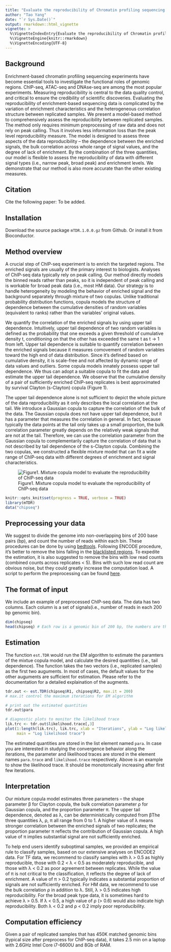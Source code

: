 ---
title: "Evaluate the reproducibility of Chromatin profiling sequencing experiments with `mTDR`"
author: "Tao Yang"
date: "`r Sys.Date()`"
output: rmarkdown::html_vignette
vignette: >
  %\VignetteIndexEntry{Evaluate the reproducibility of Chromatin profiling sequencing experiments with `mTDR`}
  %\VignetteEngine{knitr::rmarkdown}
  %\VignetteEncoding{UTF-8}
---

## Background
Enrichment-based chromatin profiling sequencing experiments have become essential
tools to investigate the functional roles of genomic regions. ChIP-seq, ATAC-seq 
and DNAse-seq are among the most popular experiments. Measuring reproducibility 
is central to the data quality control, and critical to ensure the credibility of
scientific discoveries. Evaluating the reproducibility of enrichment-based 
sequencing data is complicated by the variation of enrichment characteristics 
and the heterogeneous correlation structure between replicated samples. We 
present a model-based method to comprehensively assess the reproducibility 
between replicated samples. The method only requires minimum preprocessing of raw
data and does not rely on peak calling. Thus it involves less information loss 
than the peak level reproducibility measure. The model is designed to assess three
aspects of the data reproducibility – the dependence between the enriched signals, 
the bulk correlation across whole range of signal values, and the degree of lack 
of enrichment. By the combination of the three quantities, our model is flexible 
to assess the reproducibility of data with different signal types (i.e., narrow 
peak, broad peak) and enrichment levels. We demonstrate that our method is also 
more accurate than the other existing measures.

## Citation

Cite the following paper: To be added.


## Installation

Download the source package `mTDR.1.0.0.gz` from Github.
Or install it from Bioconductor.

## Method overview

A crucial step of ChIP-seq experiment is to enrich the targeted regions. 
The enriched signals are usually of the primary interest to biologists. 
Analyses of ChIP-seq data typically rely on peak calling. Our method 
directly models the binned reads rather than peaks, so it is independent
of peak calling and is workable for broad peak data (i.e., most HM data).
Our strategy is to handle heterogeneity by modeling the behavior of 
enriched signal and the background separately through mixture of two 
copulas. Unlike traditional probability distribution functions, copula 
models the structure of dependence between the cumulative densities of 
random variables (equivalent to ranks) rather than the variables' 
original values.

  We quantify the correlation of the enriched signals by using upper tail 
dependence. Intuitively, upper tail dependence of two random variables 
is defined as the probability that one exceeds a given threshold of 
cumulative density t, conditioning on that the other has exceeded the 
same t as t → 1 from left. Upper tail dependence is suitable to quantify 
correlation between the enriched signals because it measures comovement 
of random variables toward the high end of data distribution. Since it's 
defined based on cumulative density, it is scale-free and not affected 
by dynamic range of data values and outliers. Some copula models innately 
possess upper tail dependence. We thus can adopt a suitable copula to fit
the data and estimate the upper tail dependence.  We observe that the 
cumulative density of a pair of sufficiently enriched ChIP-seq replicates
is best approximated by survival Clayton (s-Clayton) copula (Figure 1). 

  The upper tail dependence alone is not sufficient to depict the whole 
picture of the data reproducibility as it only describes the local 
correlation at the tail. We introduce a Gaussian copula to capture the
correlation of the bulk of the data. The Gaussian copula does not have 
upper tail dependence, but it has a parameter that measures the 
correlation in general. In fact, because typically the data points at
the tail only takes up a small proportion, the bulk correlation parameter
greatly depends on the relatively weak signals that are not at the tail. 
Therefore, we can use the correlation parameter from the Gaussian copula
to complementarily capture the correlation of data that is not described 
by tail dependence of the s-Clayton copula. Combining the two copulas, 
we constructed a flexible mixture model that can fit a wide range of 
ChIP-seq data with different degrees of enrichment and signal 
characteristics.


![Figure1. Mixture copula model to evaluate the reproducibility of ChIP-seq data](https://github.com/MonkeyLB/mTDR/blob/master/vignettes/Figure1.JPG)

```{r load_packages, include=FALSE}
knitr::opts_knit$set(progress = TRUE, verbose = TRUE)
library(mTDR)
data("chipseq")
```

## Preprocessing your data
We suggest to divide the genome into non-overlapping bins of 200 base pairs (bp), 
and count the number of reads within each bin. These procedures can be done by 
using [bedtools](http://bedtools.readthedocs.io/en/latest/). Following ENCODE 
procedure, it's better to remove the bins falling in the [blacklisted regions](https://www.encodeproject.org/annotations/ENCSR636HFF/). 
To expedite the estimation, it is also suggested to remove the bins with 
low read counts (combined counts across replicates < 5). Bins with such low read
count are obvious noise, but they could greatly increase the computation load.
A script to perform the preprocessing can be found [here]().


## The format of input

We include an example of preprocessed ChIP-seq data. The data has two columns. Each 
column is a set of signals(i.e., number of reads in each 200 bp genomic bin). 

```{r, comment = NULL}
dim(chipseq)
head(chipseq) # Each row is a genomic bin of 200 bp, the numbers are the read counts
```

## Estimation

The function `est.TDR` would run the EM algorithm to estimate the paramters of the 
mixtue copula model, and calculate the desired quantities (i.e., tail dependence).
The function takes the two vectors (i.e., replicated samples) as the first two 
auguments. In most of cases, the default values for the other auguments are 
sufficient for estimation. Please refer to the documentation for a detailed 
explaination of the augments.

```{r, comment = NULL}
tdr.out <- est.TDR(chipseq$R1, chipseq$R2, max.it = 200)
# max.it control the maximum iterations for EM algorithm

# print out the estimated quantities
tdr.out$para

# diagnostic plots to monitor the likelihood trace
lik.trc <- tdr.out$likelihood.trace[,3]
plot(1:length(lik.trc), lik.trc, xlab = "Iterations", ylab = "Log likelihood",
     main = "Log likelihood trace")
```

The estimated quantities are stored in the list element named `para`. In case you
are interested in studying the convergence behavior along the iterations, the
parameter and likelihood traces are stored in the element names `para.trace` and
`likelihood.trace` respectively. Above is an example to show the likelihood trace.
It should be monotonically increasing after first few iterations.

## Interpretation

Our mixture copula model estimates three parameters – the shape parameter β 
for Clayton copula, the bulk correlation parameter ρ for Gaussian copula, 
and the proportion parameter π. The upper tail dependence, denoted as λ, 
can be deterministically computed from βThe three quantities λ, ρ, π all range 
from 0 to 1. A higher value of  λ means stronger correlation between the 
enriched signals of two replicates; the proportion parameter π reflects 
the contribution of Gaussian copula. A high value of π implies substantial 
signal are not sufficiently enriched.

To help end users identify suboptimal samples, we provided an empirical rule 
to classify samples, based on our extensive analyses on ENCODE2 data. For 
TF data, we recommend to classify samples with λ > 0.5 as highly reproducible,
those with 0.2 < λ < 0.5 as moderately reproducible, and those with λ < 0.2 as
poor agreement between replicates. While the value of π is not critical to the
classification, it reflects the degree of lack of enrichment. A value of π > 0.2
typically indicates a substantial proportion of signals are not sufficiently 
enriched. For HM data, we recommend to use the bulk correlation ρ in addition 
to λ. Still, λ > 0.5 indicates high reproducibility. For the broad peak type 
data, it is sometimes hard to achieve λ > 0.5. If λ < 0.5, a high value of 
ρ (> 0.6) would also indicate high reproducibility. Both λ < 0.2 and ρ < 0.2 
imply poor reproducibility.

## Computation efficiency

Given a pair of replicated samples that has 450K matched genomic bins (typical
size after preprocess for ChIP-seq data), it takes 2.5 min on a laptop with 
2.6GHz Intel Core i7-6600U and 8Gb of RAM.
